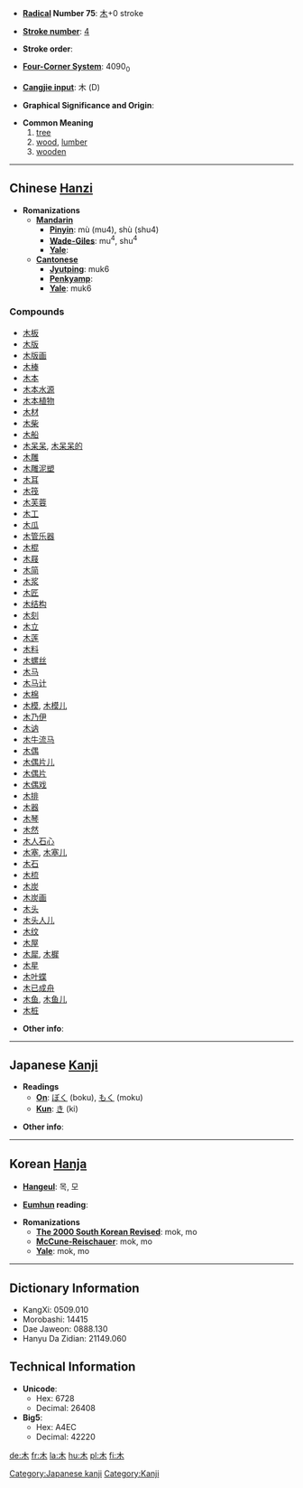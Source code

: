 * '''[[Wiktionary:Chinese radical index| Radical]] Number 75''': [[Wiktionary:Chinese radical index 木|木]]+0 stroke

* '''[[Wiktionary:Chinese total strokes index|Stroke number]]''': [[Wiktionary:Chinese total strokes index 4|4]]

* '''Stroke order''': 

* '''[[Wiktionary:Chinese four corner index|Four-Corner System]]''': 4090<sub>0</sub>

* '''[[Wiktionary:Chinese Cangjie index|Cangjie input]]''': 木 (D)

* '''Graphical Significance and Origin''': 

* '''Common Meaning'''
*#[[tree]]
*# [[wood]], [[lumber]]
*# [[wooden]]


----

== Chinese [[Hanzi]] ==

* '''Romanizations'''
** '''[[Mandarin]]'''
*** '''[[Pinyin]]''': mù (mu4), shù (shu4)
*** '''[[Wade-Giles]]''': mu<sup>4</sup>, shu<sup>4</sup>
*** '''[[Yale]]''': 
** '''[[Cantonese]]'''
*** '''[[Jyutping]]''': muk6
*** '''[[Penkyamp]]''': 
*** '''[[Yale]]''': muk6

===Compounds===
*[[木板]]
*[[木版]]
*[[木版画]]
*[[木棒]]
*[[木本]]
*[[木本水源]]
*[[木本植物]]
*[[木材]]
*[[木柴]]
*[[木船]]
*[[木呆呆]], [[木呆呆的]]
*[[木雕]]
*[[木雕泥塑]]
*[[木耳]]
*[[木筏]]
*[[木芙蓉]]
*[[木工]]
*[[木瓜]]
*[[木管乐器]]
*[[木棍]]
*[[木屐]]
*[[木简]]
*[[木浆]]
*[[木匠]]
*[[木结构]]
*[[木刻]]
*[[木立]]
*[[木莲]]
*[[木料]]
*[[木螺丝]]
*[[木马]]
*[[木马计]]
*[[木棉]]
*[[木模]], [[木模儿]]
*[[木乃伊]]
*[[木讷]]
*[[木牛流马]]
*[[木偶]]
*[[木偶片儿]]
*[[木偶片]]
*[[木偶戏]]
*[[木排]]
*[[木器]]
*[[木琴]]
*[[木然]]
*[[木人石心]]
*[[木塞]], [[木塞儿]]
*[[木石]]
*[[木梳]]
*[[木炭]]
*[[木炭画]]
*[[木头]]
*[[木头人儿]]
*[[木纹]]
*[[木屋]]
*[[木犀]], [[木樨]]
*[[木星]]
*[[木叶蝶]]
*[[木已成舟]]
*[[木鱼]], [[木鱼儿]]
*[[木桩]]

* '''Other info''': 

----

== Japanese [[Kanji]] ==

* '''Readings'''
** '''[[On]]''': [[ぼく]] (boku), [[もく]] (moku)
** '''[[Kun]]''': [[き]] (ki)

* '''Other info''':  

----

== Korean [[Hanja]] ==

* '''[[Hangeul]]''': 목, 모

* '''[[Eumhun]] reading''': 

* '''Romanizations'''
** '''[[The 2000 South Korean Revised Romanization|The 2000 South Korean Revised]]''': mok, mo
** '''[[McCune-Reischauer]]''': mok, mo
** '''[[Yale]]''': mok, mo

----

== Dictionary Information ==

* KangXi: 0509.010
* Morobashi: 14415
* Dae Jaweon: 0888.130
* Hanyu Da Zidian: 21149.060

== Technical Information ==

* '''Unicode''':
** Hex: 6728
** Decimal: 26408
* '''Big5''':
** Hex: A4EC
** Decimal: 42220

[[Category:Japanese kanji]]
[[Category:Kanji]]

[[de:木]]
[[fr:木]]
[[la:木]]
[[hu:木]]
[[pl:木]]
[[fi:木]]